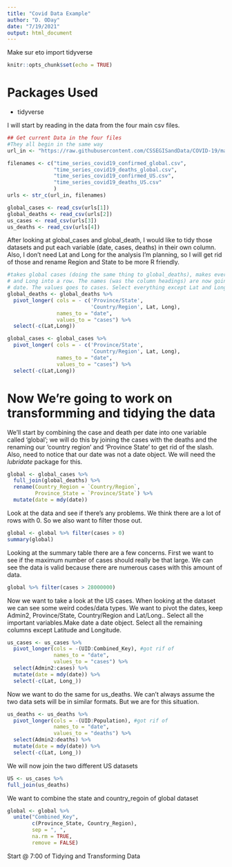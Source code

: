 ```yaml
---
title: "Covid Data Example"
author: "D. ODay"
date: "7/19/2021"
output: html_document
---
```

Make sur eto import tidyverse
```r
knitr::opts_chunk$set(echo = TRUE)
```
# Packages Used
- tidyverse

I will start by reading in the data from the four main csv files.

```r
## Get current Data in the four files
#They all begin in the same way
url_in <- "https://raw.githubusercontent.com/CSSEGISandData/COVID-19/master/csse_covid_19_data/csse_covid_19_time_series/"

filenames <- c("time_series_covid19_confirmed_global.csv", 
               "time_series_covid19_deaths_global.csv",
               "time_series_covid19_confirmed_US.csv", 
               "time_series_covid19_deaths_US.csv"
               )
urls <- str_c(url_in, filenames)
```

```r
global_cases <- read_csv(urls[1])
global_deaths <- read_csv(urls[2])
us_cases <- read_csv(urls[3])
us_deaths <- read_csv(urls[4])
```
After looking at global_cases and global_death, I would like to tidy those 
datasets and put each variable (date, cases, deaths) in their own column.
Also, I don't need Lat and Long for the analysis I'm planning, so I will get
rid of those and rename Region and State to be more R friendly.

```r
#takes global cases (doing the same thing to global_deaths), makes everything but Province/State, Country/Region, Lat
# and Long into a row. The names (was the column headings) are now going to be
# date. The values goes to cases. Select everything except Lat and Long
global_deaths <- global_deaths %>%
  pivot_longer( cols = - c('Province/State',
                           'Country/Region', Lat, Long),
                names_to = "date",
                values_to = "cases") %>%
  select(-c(Lat,Long))

global_cases <- global_cases %>%
  pivot_longer( cols = - c('Province/State',
                           'Country/Region', Lat, Long),
                names_to = "date",
                values_to = "cases") %>%
  select(-c(Lat,Long))
```

# Now We're going to work on transformming and tidying the data

We'll start by combining the case and death per date into one variable called 'global';
we will do this by joining the cases with the deaths and the renaming our 'country region'
and 'Province State' to get rid of the slash. Also, need to notice that our date
was not a date object. We will need the *lubridate* package for this.

```r
global <- global_cases %>%
  full_join(global_deaths) %>%
  rename(Country_Region = `Country/Region`,
         Province_State = `Province/State`) %>%
  mutate(date = mdy(date))
```

Look at the data and see if there's any problems. We think there are a lot of 
rows with 0. So we also want to filter those out.
```r
global <- global %>% filter(cases > 0)
summary(global)
```

Looking at the summary table there are a few concerns. First we want to see if
the maximum number of cases should really be that large. We can see the data is
valid because there are numerous cases with this amount of data.
```r
global %>% filter(cases > 28000000)
```

Now we want to take a look at the US cases. When looking at the dataset we can
see some weird codes/data types. We want to pivot the dates, keep Admin2, Province/State,
Country/Region and Lat/Long.. Select all the important variables.Make date a date object.
Select all the remaining columns except Latitude and Longitude.
```r
us_cases <- us_cases %>%
  pivot_longer(cols = -(UID:Combined_Key), #got rif of 
               names_to = "date",
               values_to = "cases") %>%
  select(Admin2:cases) %>%
  mutate(date = mdy(date)) %>%
  select(-c(Lat, Long_))
```

Now we want to do the same for us_deaths. We can't always assume the two data sets
will be in similar formats. But we are for this situation.
```r
us_deaths <- us_deaths %>%
  pivot_longer(cols = -(UID:Population), #got rif of 
               names_to = "date",
               values_to = "deaths") %>%
  select(Admin2:deaths) %>%
  mutate(date = mdy(date)) %>%
  select(-c(Lat, Long_))
```

We will now join the two different US datasets
```r
US <- us_cases %>%
full_join(us_deaths)
```

We want to combine the state and country_regoin of global dataset
```r
global <- global %>%
  unite("Combined_Key",
        c(Province_State, Country_Region),
        sep = ", ",
        na.rm = TRUE,
        remove = FALSE)
```

Start @ 7:00 of Tidying and Transforming Data